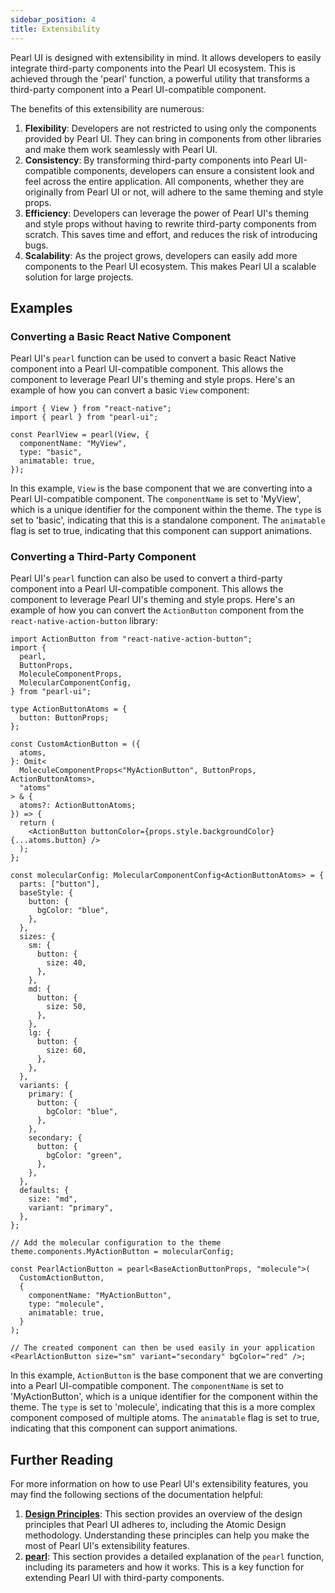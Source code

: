 ```yaml
---
sidebar_position: 4
title: Extensibility
---
```


Pearl UI is designed with extensibility in mind. It allows developers to easily integrate third-party components into the Pearl UI ecosystem. This is achieved through the 'pearl' function, a powerful utility that transforms a third-party component into a Pearl UI-compatible component.

The benefits of this extensibility are numerous:

1. **Flexibility**: Developers are not restricted to using only the components provided by Pearl UI. They can bring in components from other libraries and make them work seamlessly with Pearl UI.
2. **Consistency**: By transforming third-party components into Pearl UI-compatible components, developers can ensure a consistent look and feel across the entire application. All components, whether they are originally from Pearl UI or not, will adhere to the same theming and style props.
3. **Efficiency**: Developers can leverage the power of Pearl UI's theming and style props without having to rewrite third-party components from scratch. This saves time and effort, and reduces the risk of introducing bugs.
4. **Scalability**: As the project grows, developers can easily add more components to the Pearl UI ecosystem. This makes Pearl UI a scalable solution for large projects.

## Examples

### Converting a Basic React Native Component

Pearl UI's `pearl` function can be used to convert a basic React Native component into a Pearl UI-compatible component. This allows the component to leverage Pearl UI's theming and style props. Here's an example of how you can convert a basic `View` component:

```tsx
import { View } from "react-native";
import { pearl } from "pearl-ui";

const PearlView = pearl(View, {
  componentName: "MyView",
  type: "basic",
  animatable: true,
});
```

In this example, `View` is the base component that we are converting into a Pearl UI-compatible component. The `componentName` is set to 'MyView', which is a unique identifier for the component within the theme. The `type` is set to 'basic', indicating that this is a standalone component. The `animatable` flag is set to true, indicating that this component can support animations.

### Converting a Third-Party Component

Pearl UI's `pearl` function can also be used to convert a third-party component into a Pearl UI-compatible component. This allows the component to leverage Pearl UI's theming and style props. Here's an example of how you can convert the `ActionButton` component from the `react-native-action-button` library:

```tsx
import ActionButton from "react-native-action-button";
import {
  pearl,
  ButtonProps,
  MoleculeComponentProps,
  MolecularComponentConfig,
} from "pearl-ui";

type ActionButtonAtoms = {
  button: ButtonProps;
};

const CustomActionButton = ({
  atoms,
}: Omit<
  MoleculeComponentProps<"MyActionButton", ButtonProps, ActionButtonAtoms>,
  "atoms"
> & {
  atoms?: ActionButtonAtoms;
}) => {
  return (
    <ActionButton buttonColor={props.style.backgroundColor} {...atoms.button} />
  );
};

const molecularConfig: MolecularComponentConfig<ActionButtonAtoms> = {
  parts: ["button"],
  baseStyle: {
    button: {
      bgColor: "blue",
    },
  },
  sizes: {
    sm: {
      button: {
        size: 40,
      },
    },
    md: {
      button: {
        size: 50,
      },
    },
    lg: {
      button: {
        size: 60,
      },
    },
  },
  variants: {
    primary: {
      button: {
        bgColor: "blue",
      },
    },
    secondary: {
      button: {
        bgColor: "green",
      },
    },
  },
  defaults: {
    size: "md",
    variant: "primary",
  },
};

// Add the molecular configuration to the theme
theme.components.MyActionButton = molecularConfig;

const PearlActionButton = pearl<BaseActionButtonProps, "molecule">(
  CustomActionButton,
  {
    componentName: "MyActionButton",
    type: "molecule",
    animatable: true,
  }
);

// The created component can then be used easily in your application
<PearlActionButton size="sm" variant="secondary" bgColor="red" />;
```

In this example, `ActionButton` is the base component that we are converting into a Pearl UI-compatible component. The `componentName` is set to 'MyActionButton', which is a unique identifier for the component within the theme. The `type` is set to 'molecule', indicating that this is a more complex component composed of multiple atoms. The `animatable` flag is set to true, indicating that this component can support animations.

## Further Reading

For more information on how to use Pearl UI's extensibility features, you may find the following sections of the documentation helpful:

1. **[Design Principles](../getting-started/design-principles)**: This section provides an overview of the design principles that Pearl UI adheres to, including the Atomic Design methodology. Understanding these principles can help you make the most of Pearl UI's extensibility features.
2. **[pearl](../../utils/hooks/pearl)**: This section provides a detailed explanation of the `pearl` function, including its parameters and how it works. This is a key function for extending Pearl UI with third-party components.
